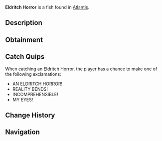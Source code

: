 {{FishInfobox
|image          = Eldritch Horror.png
|rarity         = Rare
|sea            = First Sea
|location       = [[Atlantis]]
|sublocation    = 
|sources        = Fishing Rod
|radar_location = 
|xp             = 600
|weather        = 
|time           = Night
|season         = 
|bait           = Truffle Worm
|base_weight    = 80
|base_value     = 1200
|weight_range   = 40
|base_chance    = 10
|base_resil     = 40
}}
'''Eldritch Horror''' is a {{Rarity|Rare}} fish found in [[Atlantis]].

== Description ==
{{Description|A being whose very existence defies comprehension. Its body seems to exist in multiple dimensions at once, making it difficult to perceive or understand.|Bestiary Entry}}

== Obtainment ==
{{Description|Your eyes may refuse to focus where it swims, Kraken Pool.|Bestiary Hint}}
{{Fish Availability|
Atlantis/Ancient Kraken Hunt
Atlantis/Kraken Hunt
Atlantis/Kraken Pool
|top_rods      = 
Leviathan's Fang Rod\98318.97\104130.06;
Trident Rod\90428.82\102225.24;
Krampus's Rod\88034.69\91049.78;
Free Spirit Rod\82713.65\93503.63;
Magma Rod\82650.32\85481;
Plastic Rod\77775.96\80113.42;
Buddy Bond Rod\57129.88\64466.01;
Firefly Rod\74233.61\117247.4;
Fast Rod\69479.23\113670.2;
Fungal Rod\61758.18\113610.49;
Antler Rod\55021.82\102265.28;
Brick Built Rod\55333.25\101113.58;
Lucky Rod\60298\94162.18;
Long Rod\54290.82\87249.68;
Ethereal Prism Rod\78214.29\72361.98;
No-Life Rod\78196.54\78767.17;
Seraphic Rod\77246.47\72948.65;
Rod Of The Forgotten Fang\72444.99\70005.06;
Challenger's Rod\70932.88\69810.74;
Rod Of The Exalted One\67319.12\69015.52;
Rod Of The Depths\65661.43\67846.66;
Zeus Rod\64770.7\66587.6;
Verdant Shear Rod\63766.14\65943.08;
Blazebringer Rod\61512.8\67048.34;
Depthseeker Rod\58708.77\66840.01;
Avalanche Rod\53597.55\62744.44;
Volcanic Rod\53100.6\60027.57;
Steady Rod\23258.71\27400.92
|recommended   = Trident Rod
}}

== Catch Quips ==
When catching an Eldritch Horror, the player has a chance to make one of the following exclamations:
* AN ELDRITCH HORROR!
* REALITY BENDS!
* INCOMPREHENSIBLE!
* MY EYES!

== Change History ==
{{Change History|{{subst:Current Version}}}}

== Navigation ==
{{Fish Navbox|Atlantis}}